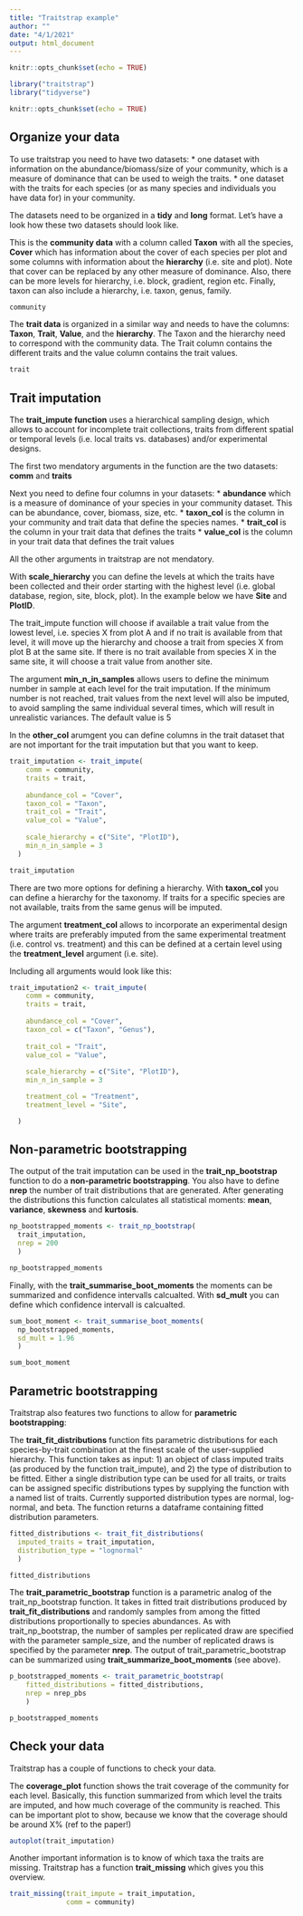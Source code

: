 ```yaml
---
title: "Traitstrap example"
author: ""
date: "4/1/2021"
output: html_document
---
```


```r
knitr::opts_chunk$set(echo = TRUE)

library("traitstrap")
library("tidyverse")
```

```r
knitr::opts_chunk$set(echo = TRUE)
```


## Organize your data

To use traitstrap you need to have two datasets: 
* one dataset with information on the abundance/biomass/size of your community, which is a measure of dominance that can be used to weigh the traits.
* one dataset with the traits for each species (or as many species and individuals you have data for) in your community.

The datasets need to be organized in a **tidy** and **long** format. Let's have a look how these two datasets should look like.

This is the **community data** with a column called **Taxon** with all the species, **Cover** which has information about the cover of each species per plot and some columns with information about the **hierarchy** (i.e. site and plot). 
Note that cover can be replaced by any other measure of dominance. 
Also, there can be more levels for hierarchy, i.e. block, gradient, region etc. 
Finally, taxon can also include a hierarchy, i.e. taxon, genus, family.

```r
community
```

The **trait data** is organized in a similar way and needs to have the columns: **Taxon**, **Trait**, **Value**, and the **hierarchy**. 
The Taxon and the hierarchy need to correspond with the community data.
The Trait column contains the different traits and the value column contains the trait values.

```r
trait
```


## Trait imputation

The **trait_impute function** uses a hierarchical sampling design, which allows to account for incomplete trait collections, traits from different spatial or temporal levels (i.e. local traits vs. databases) and/or experimental designs. 

The first two mendatory arguments in the function are the two datasets:
**comm** and **traits**

Next you need to define four columns in your datasets:
* **abundance** which is a measure of dominance of your species in your community dataset. This can be abundance, cover, biomass, size, etc.
* **taxon_col** is the column in your community and trait data that define the species names.
* **trait_col** is the column in your trait data that defines the traits
* **value_col** is the column in your trait data that defines the trait values

All the other arguments in traitstrap are not mendatory.

With **scale_hierarchy** you can define the levels at which the traits have been collected and their order starting with the highest level (i.e. global database, region, site, block, plot).
In the example below we have **Site** and **PlotID**.

The trait_impute function will choose if available a trait value from the lowest level, i.e. species X from plot A and if no trait is available from that level, it will move up the hierarchy and choose a trait from species X from plot B at the same site.
If there is no trait available from species X in the same site, it will choose a trait value from another site.

The argument **min_n_in_samples** allows users to define the minimum number in sample at each level for the trait imputation.
If the minimum number is not reached, trait values from the next level will also be imputed, to avoid sampling the same individual several times, which will result in unrealistic variances.
The default value is 5

In the **other_col** arumgent you can define columns in the trait dataset that are not important for the trait imputation but that you want to keep.


```r

trait_imputation <- trait_impute(
    comm = community,
    traits = trait,
    
    abundance_col = "Cover",
    taxon_col = "Taxon",
    trait_col = "Trait",
    value_col = "Value",
    
    scale_hierarchy = c("Site", "PlotID"),
    min_n_in_sample = 3
  )

trait_imputation
```


There are two more options for defining a hierarchy.
With **taxon_col** you can define a hierarchy for the taxonomy.
If traits for a specific species are not available, traits from the same genus will be imputed.

The argument **treatment_col** allows to incorporate an experimental design where traits are preferably imputed from the same experimental treatment (i.e. control vs. treatment) and this can be defined at a certain level using the **treatment_level** argument (i.e. site).

Including all arguments would look like this:

```r

trait_imputation2 <- trait_impute(
    comm = community,
    traits = trait,
    
    abundance_col = "Cover",
    taxon_col = c("Taxon", "Genus"),
    
    trait_col = "Trait",
    value_col = "Value",
    
    scale_hierarchy = c("Site", "PlotID"),
    min_n_in_sample = 3

    treatment_col = "Treatment",
    treatment_level = "Site",

  )
```




## Non-parametric bootstrapping

The output of the trait imputation can be used in the **trait_np_bootstrap** function to do a **non-parametric bootstrapping**.
You also have to define **nrep** the number of trait distributions that are generated.
After generating the distributions this function calculates all statistical moments: **mean**, **variance**, **skewness** and **kurtosis**.


```r

np_bootstrapped_moments <- trait_np_bootstrap(
  trait_imputation, 
  nrep = 200
  )

np_bootstrapped_moments
```


Finally, with the **trait_summarise_boot_moments** the moments can be summarized and confidence intervalls calcualted.
With **sd_mult** you can define which confidence intervall is calcualted.

```r

sum_boot_moment <- trait_summarise_boot_moments(
  np_bootstrapped_moments, 
  sd_mult = 1.96
  )

sum_boot_moment
```




## Parametric bootstrapping

Traitstrap also features two functions to allow for **parametric bootstrapping**:

The **trait_fit_distributions** function fits parametric distributions for each species-by-trait combination at the finest scale of the user-supplied hierarchy. 
This function takes as input:
1) an object of class imputed traits (as produced by the function trait_impute), and 
2) the type of distribution to be fitted.
Either a single distribution type can be used for all traits, or traits can be assigned specific distributions types by supplying the function with a named list of traits.
Currently supported distribution types are normal, log-normal, and beta.
The function returns a dataframe containing fitted distribution parameters.

```r

fitted_distributions <- trait_fit_distributions(
  imputed_traits = trait_imputation,
  distribution_type = "lognormal"
  )

fitted_distributions
```


The **trait_parametric_bootstrap** function is a parametric analog of the trait_np_bootstrap function.
It takes in fitted trait distributions produced by **trait_fit_distributions** and randomly samples from among the fitted distributions proportionally to species abundances.
As with trait_np_bootstrap, the number of samples per replicated draw are specified with the parameter sample_size, and the number of replicated draws is specified by the parameter **nrep**.
The output of trait_parametric_bootstrap can be summarized using **trait_summarize_boot_moments** (see above).

```r

p_bootstrapped_moments <- trait_parametric_bootstrap(
    fitted_distributions = fitted_distributions, 
    nrep = nrep_pbs
    )

p_bootstrapped_moments
```




## Check your data

Traitstrap has a couple of functions to check your data.

The **coverage_plot** function shows the trait coverage of the community for each level.
Basically, this function summarized from which level the traits are imputed, and how much coverage of the community is reached.
This can be important plot to show, because we know that the coverage should be around X% (ref to the paper!)

```r

autoplot(trait_imputation)

```


Another important information is to know of which taxa the traits are missing.
Traitstrap has a function **trait_missing** which gives you this overview.


```r

trait_missing(trait_impute = trait_imputation, 
              comm = community)

```


